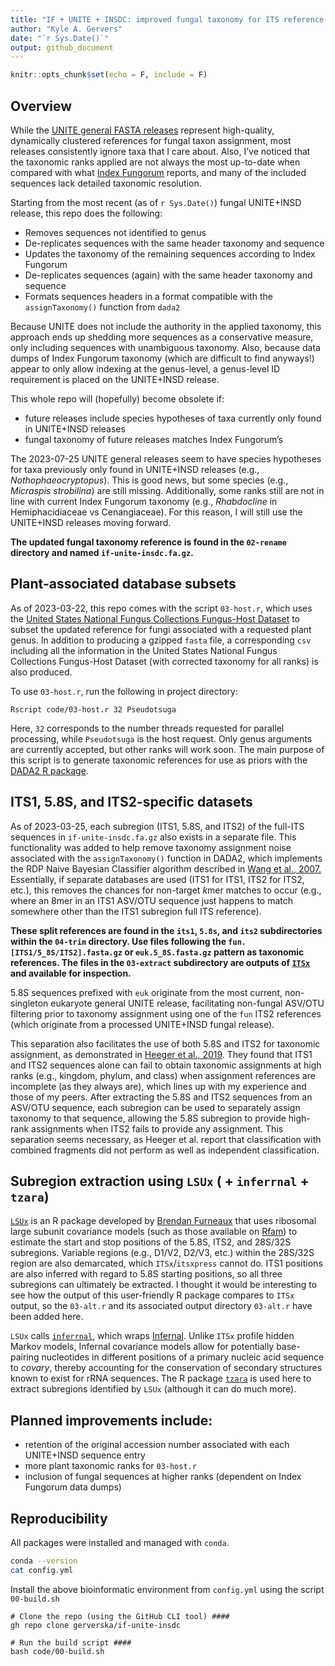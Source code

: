 ```yaml
---
title: "IF + UNITE + INSDC: improved fungal taxonomy for ITS reference sequences"
author: "Kyle A. Gervers"
date: "`r Sys.Date()`"
output: github_document
---
```


```r
knitr::opts_chunk$set(echo = F, include = F)
```

## Overview

While the [UNITE general FASTA releases](https://unite.ut.ee/repository.php) represent high-quality, dynamically clustered references for fungal taxon assignment, most releases consistently ignore taxa that I care about. Also, I’ve noticed that the taxonomic ranks applied are not always the most up-to-date when compared with what [Index Fungorum](http://www.indexfungorum.org/) reports, and many of the included sequences lack detailed taxonomic resolution.

Starting from the most recent (as of `r Sys.Date()`) fungal UNITE+INSD release, this repo does the following: 

- Removes sequences not identified to genus
- De-replicates sequences with the same header taxonomy and sequence
- Updates the taxonomy of the remaining sequences according to Index Fungorum
- De-replicates sequences (again) with the same header taxonomy and sequence
- Formats sequences headers in a format compatible with the `assignTaxonomy()` function from `dada2`

Because UNITE does not include the authority in the applied taxonomy, this approach ends up shedding more sequences as a conservative measure, only including sequences with unambiguous taxonomy. Also, because data dumps of Index Fungorum taxonomy (which are difficult to find anyways!) appear to only allow indexing at the genus-level, a genus-level ID requirement is placed on the UNITE+INSD release.

This whole repo will (hopefully) become obsolete if:

- future releases include species hypotheses of taxa currently only found in UNITE+INSD releases
- fungal taxonomy of future releases matches Index Fungorum's

The 2023-07-25 UNITE general releases seem to have species hypotheses for taxa previously only found in UNITE+INSD releases (e.g., *Nothophaeocryptopus*). This is good news, but some species (e.g., *Micraspis strobilina*) are still missing. Additionally, some ranks still are not in line with current Index Fungorum taxonomy (e.g., *Rhabdocline* in Hemiphacidiaceae vs Cenangiaceae). For this reason, I will still use the UNITE+INSD releases moving forward.

**The updated fungal taxonomy reference is found in the `02-rename` directory and named `if-unite-insdc.fa.gz`.**

## Plant-associated database subsets
As of 2023-03-22, this repo comes with the script `03-host.r`, which uses the [United States National Fungus Collections Fungus-Host Dataset](https://doi.org/10.15482/USDA.ADC/1524414) to subset the updated reference for fungi associated with a requested plant genus. In addition to producing a gzipped `fasta` file, a corresponding `csv` including all the information in the United States National Fungus Collections Fungus-Host Dataset (with corrected taxonomy for all ranks) is also produced.

To use `03-host.r`, run the following in project directory:
```
Rscript code/03-host.r 32 Pseudotsuga
```
Here, `32` corresponds to the number threads requested for parallel processing, while `Pseudotsuga` is the host request. Only genus arguments are currently accepted, but other ranks will work soon. The main purpose of this script is to generate taxonomic references for use as priors with the [DADA2 R package](http://benjjneb.github.io/dada2/).

## ITS1, 5.8S, and ITS2-specific datasets
As of 2023-03-25, each subregion (ITS1, 5.8S, and ITS2) of the full-ITS sequences in `if-unite-insdc.fa.gz` also exists in a separate file. This functionality was added to help remove taxonomy assignment noise associated with the `assignTaxonomy()` function in DADA2, which implements the RDP Naive Bayesian Classifier algorithm described in [Wang et al., 2007.](https://doi.org/10.1128/aem.00062-07) Essentially, if separate databases are used (ITS1 for ITS1, ITS2 for ITS2, etc.), this removes the chances for non-target *k*mer matches to occur (e.g., where an 8mer in an ITS1 ASV/OTU sequence just happens to match somewhere other than the ITS1 subregion full ITS reference).

**These split references are found in the `its1`, `5.8s`, and `its2` subdirectories within the `04-trim` directory. Use files following the `fun.[ITS1/5_8S/ITS2].fasta.gz` or `euk.5_8S.fasta.gz` pattern as taxonomic references. The files in the `03-extract` subdirectory are outputs of [`ITSx`](https://microbiology.se/software/itsx/) and available for inspection.**

5.8S sequences prefixed with `euk` originate from the most current, non-singleton eukaryote general UNITE release, facilitating non-fungal ASV/OTU filtering prior to taxonomy assignment using one of the `fun` ITS2 references (which originate from a processed UNITE+INSD fungal release).

This separation also facilitates the use of both 5.8S and ITS2 for taxonomic assignment, as demonstrated in [Heeger et al., 2019](https://doi.org/10.1111/2041-210X.13266). They found that ITS1 and ITS2 sequences alone can fail to obtain taxonomic assignments at high ranks (e.g., kingdom, phylum, and class) when assignment references are incomplete (as they always are), which lines up with my experience and those of my peers. After extracting the 5.8S and ITS2 sequences from an ASV/OTU sequence, each subregion can be used to separately assign taxonomy to that sequence, allowing the 5.8S subregion to provide high-rank assignments when ITS2 fails to provide any assignment. This separation seems necessary, as Heeger et al. report that classification with combined fragments did not perform as well as independent classification.

## Subregion extraction using `LSUx` ( + `inferrnal` + `tzara`)
[`LSUx`](https://github.com/brendanf/LSUx) is an R package developed by [Brendan Furneaux](https://github.com/brendanf) that uses ribosomal large subunit covariance models (such as those available on [Rfam](https://rfam.org/)) to estimate the start and stop positions of the 5.8S, ITS2, and 28S/32S subregions. Variable regions (e.g., D1/V2, D2/V3, etc.) within the 28S/32S region are also demarcated, which `ITSx`/`itsxpress` cannot do. ITS1 positions are also inferred with regard to 5.8S starting positions, so all three subregions can ultimately be extracted. I thought it would be interesting to see how the output of this user-friendly R package compares to `ITSx` output, so the `03-alt.r` and its associated output directory `03-alt.r` have been added here.

`LSUx` calls [`inferrnal`](https://github.com/brendanf/inferrnal), which wraps [Infernal](http://eddylab.org/infernal/). Unlike `ITSx` profile hidden Markov models, Infernal covariance models allow for potentially base-pairing nucleotides in different positions of a primary nucleic acid sequence to *covary*, thereby accounting for the conservation of secondary structures known to exist for rRNA sequences. The R package [`tzara`](https://github.com/brendanf/tzara) is used here to extract subregions identified by `LSUx` (although it can do much more).

## Planned improvements include:

- retention of the original accession number associated with each UNITE+INSD sequence entry
- more plant taxonomic ranks for `03-host.r`
- inclusion of fungal sequences at higher ranks (dependent on Index Fungorum data dumps)

## Reproducibility

All packages were installed and managed with `conda`.
```bash

conda --version
cat config.yml

```

Install the above bioinformatic environment from `config.yml` using the script `00-build.sh`
```
# Clone the repo (using the GitHub CLI tool) ####
gh repo clone gerverska/if-unite-insdc

# Run the build script ####
bash code/00-build.sh
```